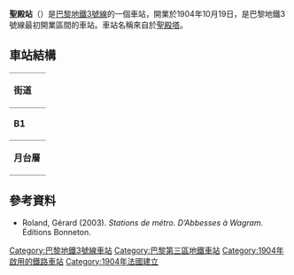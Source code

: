 {{expand|time=2016-02-25T06:10:17+00:00}}
{{no footnotes|time=2016-02-25T06:10:17+00:00}}
{{Infobox station
| name                = Temple
| symbol_location     = paris
| symbol              = m
| symbol2             = 
| type                = [[巴黎地鐵|巴黎地鐵]]車站
| image               = [[File:Temple_Metro,_Paris.jpg|275px]]
| alt                 = 
| caption             = 
| other_name          = 
| address             = Rue du Temple × Rue Turbigo<br />[[巴黎三區|巴黎三區]]
| borough             = [[法蘭西島|法蘭西島]]
| country             = 法國
| iso_region          = FR_scale:2000
| coordinates_display = title
| coordinates_format  = dms
| latd  = 48.866488| latm  = | lats  = | latNS  = 
| longd = 2.360595| longm = | longs = | longEW = 
| coordinates         = 
| owned               = [[RATP|RATP]]
| operator            = [[RATP|RATP]]
| line                = 
| disabled            = 
| zone                = 1
| opened              = {{Start-date|1904年10月19日}}
| closed              = <!-- {{End date|YYYY|MM|DD|df=y}} -->
| services            = 
| map_type            = 
}}
'''聖殿站'''（{{lang-fr|Temple}}）是[[巴黎地鐵3號線|巴黎地鐵3號線]]的一個車站，開業於1904年10月19日，是巴黎地鐵3號線最初開業區間的車站。車站名稱來自於[[聖殿塔|聖殿塔]]。
== 車站結構 ==
{| border=0 cellspacing=0 cellpadding=3
|style="border-bottom:solid 1px gray;border-top:solid 1px gray;" width=50 valign=top|'''街道'''
|-
|style="border-bottom:solid 1px gray;border-top:solid 1px gray;" width=50 valign=top|'''B1'''
|style="border-top:solid 1px gray;border-bottom:solid 1px gray;" width=100 valign=top|夾層
|-
|style="border-bottom:solid 1px gray;" width=50 rowspan=10 valign=top|'''月台層'''
|style="border-top:solid 1px gray;border-right:solid 2px black;border-left:solid 2px black;border-bottom:solid 2px black;" colspan=2|<div style="text-align: center;"><small>[[側式月台|側式月台]]，右側開門</small></div>
|-
|style="border-bottom:solid 1px gray;" width=100|西行
|style="border-bottom:solid 1px gray;" width=390|{{arrow|L}} [[File:Metro-M.svg|16x16px]][[File:Paris_Metro_3.svg|16x16px]]往[[勒瓦盧瓦橋-培根站|勒瓦盧瓦橋-培根]]<small>（[[工藝美術館站|工藝美術館]]）</small>
|-
|東行
|{{arrow|R}} [[File:Metro-M.svg|16x16px]][[File:Paris_Metro_3.svg|16x16px]]往[[加列尼站|加列尼]]<small>（[[共和廣場站|共和廣場]]）</small>
|-
|style="border-top:solid 2px black;border-right:solid 2px black;border-left:solid 2px black;border-bottom:solid 1px gray;" colspan=2|<div style="text-align: center;"><small>[[側式月台|側式月台]]，右側開門</small></div>
|}

{{commons category|Temple (Paris Metro)}}

==參考資料==
*Roland, Gérard (2003). ''Stations de métro. D’Abbesses à Wagram.'' Éditions Bonneton.

{{巴黎地鐵3號線}}

{{DEFAULTSORT:Temple}}
[[Category:巴黎地鐵3號線車站|Category:巴黎地鐵3號線車站]]
[[Category:巴黎第三區地鐵車站|Category:巴黎第三區地鐵車站]]
[[Category:1904年啟用的鐵路車站|Category:1904年啟用的鐵路車站]]
[[Category:1904年法國建立|Category:1904年法國建立]]